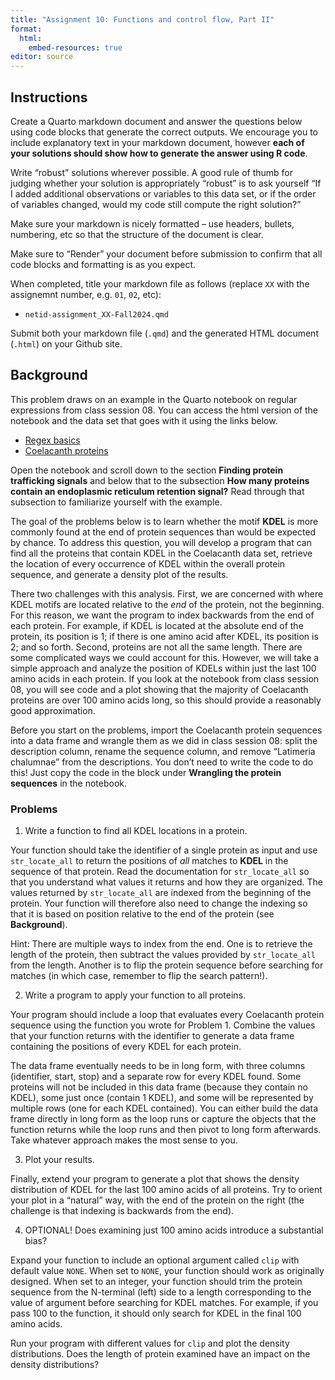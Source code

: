 ```yaml
---
title: "Assignment 10: Functions and control flow, Part II"
format: 
  html:
    embed-resources: true
editor: source
---
```


## Instructions

Create a Quarto markdown document and answer the questions below using code blocks that generate the correct outputs. We encourage you to include explanatory text in your markdown document, however **each of your solutions should show how to generate the answer using R code**.

Write "robust" solutions wherever possible. A good rule of thumb for judging whether your solution is appropriately "robust" is to ask yourself "If I added additional observations or variables to this data set, or if the order of variables changed, would my code still compute the right solution?"

Make sure your markdown is nicely formatted -- use headers, bullets, numbering, etc so that the structure of the document is clear.

Make sure to "Render" your document before submission to confirm that all code blocks and formatting is as you expect.

When completed, title your markdown file as follows (replace `XX` with the assignemnt number, e.g. `01`, `02`, etc):

-   `netid-assignment_XX-Fall2024.qmd`

Submit both your markdown file (`.qmd`) and the generated HTML document (`.html`) on your Github site.


## Background 

This problem draws on an example in the Quarto notebook on regular expressions from class session 08. You can access the html version of the notebook and the data set that goes with it using the links below.  

* [Regex basics](https://bio724d.github.io/Bio724D_2024_2025/regex_complete.html)
* [Coelacanth proteins](https://github.com/Bio724D/Bio724D_2024_2025/raw/refs/heads/main/data/LatCha_protein.fasta)

Open the notebook and scroll down to the section **Finding protein trafficking signals** and below that to the subsection **How many proteins contain an endoplasmic reticulum retention signal?** Read through that subsection to familiarize yourself with the example. 

The goal of the problems below is to learn whether the motif **KDEL** is more commonly found at the end of protein sequences than would be expected by chance. To address this question, you will develop a program that can find all the proteins that contain KDEL in the Coelacanth data set, retrieve the location of every occurrence of KDEL within the overall protein sequence, and generate a density plot of the results.

There two challenges with this analysis. First, we are concerned with where KDEL motifs are located relative to the *end* of the protein, not the beginning. For this reason, we want the program to index backwards from the end of each protein. For example, if KDEL is located at the absolute end of the protein, its position is 1; if there is one amino acid after KDEL, its position is 2; and so forth. Second, proteins are not all the same length. There are some complicated ways we could account for this. However, we will take a simple approach and analyze the position of KDELs within just the last 100 amino acids in each protein. If you look at the notebook from class session 08, you will see code and a plot showing that the majority of Coelacanth proteins are over 100 amino acids long, so this should provide a reasonably good approximation. 

Before you start on the problems, import the Coelacanth protein sequences into a data frame and wrangle them as we did in class session 08: split the description column, rename the sequence column, and remove "Latimeria chalumnae" from the descriptions. You don't need to write the code to do this! Just copy the code in the block under **Wrangling the protein sequences** in the notebook.  


### Problems

1. Write a function to find all KDEL locations in a protein.

Your function should take the identifier of a single protein as input and use `str_locate_all` to return the positions of *all* matches to **KDEL** in the sequence of that protein. Read the documentation for `str_locate_all` so that you understand what values it returns and how they are organized. The values returned by `str_locate_all` are indexed from the beginning of the protein. Your function will therefore also need to change the indexing so that it is based on position relative to the end of the protein (see **Background**).  

Hint: There are multiple ways to index from the end. One is to retrieve the length of the protein, then subtract the values provided by `str_locate_all` from the length. Another is to flip the protein sequence before searching for matches (in which case, remember to flip the search pattern!). 

2. Write a program to apply your function to all proteins.

Your program should include a loop that evaluates every Coelacanth protein sequence using the function you wrote for Problem 1. Combine the values that your function returns with the identifier to generate a data frame containing the positions of every KDEL for each protein. 

The data frame eventually needs to be in long form, with three columns (identifier, start, stop) and a separate row for every KDEL found. Some proteins will not be included in this data frame (because they contain no KDEL), some just once (contain 1 KDEL), and some will be represented by multiple rows (one for each KDEL contained). You can either build the data frame directly in long form as the loop runs or capture the objects that the function returns while the loop runs and then pivot to long form afterwards. Take whatever approach makes the most sense to you.

3. Plot your results.

Finally, extend your program to generate a plot that shows the density distribution of KDEL for the last 100 amino acids of all proteins. Try to orient your plot in a "natural" way, with the end of the protein on the right (the challenge is that indexing is backwards from the end).

4. OPTIONAL! Does examining just 100 amino acids introduce a substantial bias? 

Expand your function to include an optional argument called `clip` with default value `NONE`. When set to `NONE`, your function should work as originally designed. When set to an integer, your function should trim the protein sequence from the N-terminal (left) side to a length corresponding to the value of argument before searching for KDEL matches. For example, if you pass 100 to the function, it should only search for KDEL in the final 100 amino acids. 

Run your program with different values for `clip` and plot the density distributions. Does the length of protein examined have an impact on the density distributions? 


